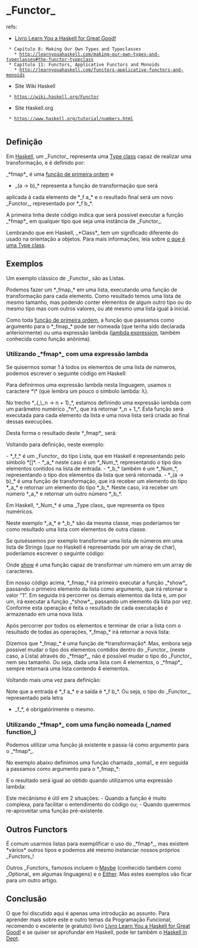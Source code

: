 = _Functor_ =

refs:
* [[Livro Learn You a Haskell for Great Good!]]
  * Capítulo 8: Making Our Own Types and Typeclasses
    * http://learnyouahaskell.com/making-our-own-types-and-typeclasses#the-functor-typeclass
  * Capítulo 11: Functors, Applicative Functors and Monoids
    * http://learnyouahaskell.com/functors-applicative-functors-and-monoids
* Site Wiki Haskell
  * https://wiki.haskell.org/Functor
* Site Haskell.org
  * https://www.haskell.org/tutorial/numbers.html
  
== Definição ==

Em [[Haskell]], um _Functor_ representa uma [[Type class]] capaz de 
realizar uma transformação, e é definido por:

{{{Haskell
class Functor f where  
    fmap :: (a -> b) -> f a -> f b  
}}}

_*fmap*_ é uma [[Função de primeira ordem|função de primeira ordem]] e
*_(a -> b)_* representa a função de transformação que será
aplicada à cada elemento de *_f a_* e o
resultado final será um novo _Functor_, representado
por *_f b_*.

A primeira linha deste código indica que será
possível executar a função _*fmap*_ em qualquer tipo que
seja uma instância de _Functor_.

Lembrando que em Haskell, _*Class*_ tem um
significado diferente do usado na orientação a objetos.
Para mais informações, leia sobre [[Type class|o que é uma Type class]].

== Exemplos ==

Um exemplo clássico de _Functor_ são as Listas.

Podemos fazer um *_fmap_* em uma lista, executando uma
função de transformação para cada elemento. Como
resultado temos uma lista de mesmo tamanho, mas
podendo conter elementos de algum outro tipo ou
do mesmo tipo mas com outros valores, ou até mesmo
uma lista igual à inicial.

Como toda [[Função de primeira ordem|função de primeira ordem]],
a função que passamos como argumento para o *_fmap_* pode
ser nomeada (que tenha sido declarada anteriormente) ou uma 
expressão lambda ([[Lambda expression|lambda expression]], também conhecida como
função anônima).

=== Utilizando _*fmap*_ com uma expressão lambda ===

Se quisermos somar 1 à todos os elementos de uma lista
de números, podemos escrever o seguinte código em Haskell:

{{{haskell
fmap (\n -> n + 1) [1, 2, 3, 4] 
}}}

Para definirmos uma expressão lambda nesta linguagem, 
usamos o caractere *\* (que lembra um pouco o símbolo lambda: λ).

No trecho *_(_\_n -> n + 1)_*, estamos definindo uma expressão
lambda com um parâmetro numérico _*n*_ que irá
retornar *_n + 1_*. Esta função será executada para
cada elemento da lista e uma nova lista será criada
ao final dessas execuções.

Desta forma o resultado deste *_fmap*_ será:

{{{haskell
[2, 3, 4, 5]
}}}

Voltando para definição, neste exemplo:

- *_f_* é um _Functor_ do tipo Lista, que em Haskell é representando pelo símbolo *[]*.  
- *_a_* neste caso é um *_Num_*, representando o tipo dos elementos contidos na lista de entrada.  
- *_b_* também é um *_Num_*, representando o tipo dos elementos da lista que será retornada.  
- *_(a -> b)_* é uma função de transformação, que irá receber um elemento do tipo *_a_* e retornar um elemento do tipo *_b_*. Neste caso, irá receber um número *_a_* e retornar um outro número *_b_*.
  
Em Haskell, *_Num_* é uma _Type class_ que representa os tipos
numéricos.

Neste exemplo *_a_* e *_b_* são da mesma classe, mas
poderíamos ter como resultado uma lista com elementos
de outra classe.

Se quiséssemos por exemplo transformar uma lista de números
em uma lista de Strings (que no Haskell é representado por um
array de char), poderíamos escrever o seguinte código:

{{{haskell
fmap (\n -> show n) [10, 11, 12, 13] 
}}}

Onde [[show]] é uma função capaz de transformar um número em
um array de caracteres. 

Em nosso código acima, *_fmap_* irá primeiro executar a
função _*show*_ passando o primeiro elemento da lista
como argumento, que irá retornar o valor "1". 
Em seguida irá percorrer os demais elementos da lista e,
um por um, irá executar a função _*show*_, passando um
elemento da lista por vez. Conforme esta operação é feita
o resultado de cada executação é armazenado em uma nova lista.

Após percorrer por todos os elementos e terminar
de criar a lista com o resultado de todas as
operações, *_fmap_* irá retornar a nova lista:

{{{haskell
["10", "11", "12", "13"]
}}}

Dizemos que *_fmap_* é uma função de *transformação*. Mas, embora
seja possível mudar o tipo dos elementos contidos dentro do
_Functor_ (neste caso, a Lista) através do _*fmap*_, não é
possível mudar o tipo do _Functor_ nem seu tamanho.
Ou seja, dada uma lista com 4 elementos, o _*fmap*_ sempre
retornará uma lista contendo 4 elementos.

Voltando mais uma vez para definição:

{{{Haskell
class Functor f where  
    fmap :: (a -> b) -> f a -> f b  
}}}

Note que a entrada é *_f a_* e a saída é *_f b_*. Ou seja,
o tipo do _Functor_, representado pela letra
*_f_*, é obrigatórimente o mesmo.

=== Utilizando _*fmap*_ com uma função nomeada (_named function_) ===

Podemos utilizar uma função já existente e passa-lá como
argumento para o _*fmap*_.

No exemplo abaixo definimos uma função chamada _soma1_ e em seguida 
a passamos como argumento para o *_fmap_*:

{{{haskell
soma1 n = n + 1

fmap soma1 [1, 2, 3, 4] 
}}}

E o resultado será igual ao obtido quando utilizamos uma
expressão lambda:
{{{haskell
[2, 3, 4, 5]
}}}

Este mecânismo é útil em 2 situações:
- Quando a função é muito complexa, para facilitar o entendimento do código ou;
- Quando querermos re-aproveitar uma função pré-existente.

== Outros Functors ==

É comum usarmos listas para exemplificar o uso do _*fmap*_, mas
existem *vários* outros tipos e podemos até mesmo
instanciar nossos próprios _Functors_!

Outros _Functors_ famosos incluem o [[Maybe]] (conhecido também como _Optional_
em algumas linguagens) e o [[Either]]. Mas estes exemplos vão ficar para
um outro artigo.

== Conclusão ==

O que foi discutido aqui é apenas uma introdução ao assunto.
Para aprender mais sobre este e outro temas da Programação Funcional, recomendo
o excelente (e gratuito) livro [[Livro Learn You a Haskell for Great Good!]]
e se quiser se aprofundar em Haskell, pode ler também o [[Haskell in Dept]].
